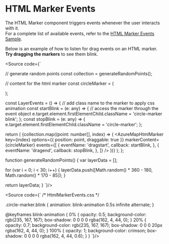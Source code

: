 
<Meta title="Events/HTML Marker Events"/>

# HTML Marker Events

The HTML Marker component triggers events whenever the user interacts with it.<br/>
For a complete list of available events, refer to the [HTML Marker Events Sample](https://samples.azuremaps.com/html-markers/html-marker-layer-events).

Below is an example of how to listen for drag events on an HTML marker.<br/>
**Try dragging the markers** to see them blink.

<HtmlMarkerEvents/>

<Source code={`

// generate random points
const collection = generateRandomPoints();

// content for the html marker
const circleMarker = (
  <div
    className="circle-marker"
    style={{
      width: '25px',
      height: '25px',
      borderRadius: '50%',
      backgroundColor: 'crimson',
    }}
  ></div>
);

const LayerEvents = () => {
  // add class name to the marker to apply css animation
  const startBlink = (e: any) => {
    // access the marker through the event object
    e.target.element.firstElementChild.className = 'circle-marker blink';
  };
  const stopBlink = (e: any) => {
    e.target.element.firstElementChild.className = 'circle-marker';
  };

  return (
    <AzureMapsProvider>
        <AzureMap options={your_options}>
          {collection.map((point: number[], index) => (
            <AzureMapHtmlMarker
              key={index}
              options={{ position: point, draggable: true }}
              markerContent={circleMarker}
              events={[
                {
                  eventName: 'dragstart',
                  callback: startBlink,
                },
                {
                  eventName: 'dragend',
                  callback: stopBlink,
                },
              ]}
            />
          ))}
        </AzureMap>
    </AzureMapsProvider>
  );
};

function generateRandomPoints() {
  var layerData = [];

  for (var i = 0; i < 30; i++) {
    layerData.push([Math.random() * 360 - 180, Math.random() * 170 - 85]);
  }

  return layerData;
}
`}/>

<Source code={`
/* HtmlMarkerEvents.css */

.circle-marker.blink {
  animation: blink-animation 0.5s infinite alternate;
}

@keyframes blink-animation {
  0% {
    opacity: 0.5;
    background-color: rgb(235, 167, 167);
    box-shadow: 0 0 0 0 rgba(162, 4, 44, 0);
  }
  20% {
    opacity: 0.7;
    background-color: rgb(235, 167, 167);
    box-shadow: 0 0 0 20px rgba(162, 4, 44, 0);
  }
  100% {
    opacity: 1;
    background-color: crimson;
    box-shadow: 0 0 0 0 rgba(162, 4, 44, 0.6);
  }
}
`}/>
